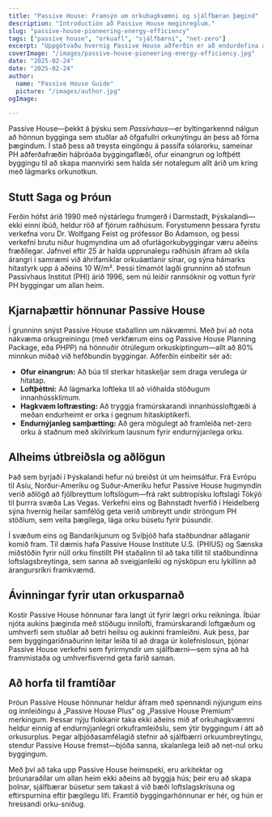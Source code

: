 ```yaml
---
title: "Passive House: Framsýn um orkuhagkvæmni og sjálfbæran þægind"
description: "Introductión að Passive House meginreglum."
slug: "passive-house-pioneering-energy-efficiency"
tags: ["passive house", "orkuafl", "sjálfbærni", "net-zero"]
excerpt: "Uppgötvaðu hvernig Passive House aðferðin er að endurdefina arkitektúr—veita framúrskarandi innanhússþægindi, verulega minnkaðan orkunotkun og verulegan minnkun á kolefnislosun, óháð byggingartypum eða loftslagi."
coverImage: "/images/passive-house-pioneering-energy-efficiency.jpg"
date: "2025-02-24"
date: "2025-02-24"
author: 
  name: "Passive House Guide"
  picture: "/images/author.jpg"
ogImage: 

---
```

Passive House—þekkt á þýsku sem *Passivhaus*—er byltingarkennd nálgun að hönnun bygginga sem stuðlar að öfgafullri orkunýtingu án þess að fórna þægindum. Í stað þess að treysta eingöngu á passífa sólarorku, sameinar PH aðferðafræðin háþróaða byggingaflæði, ofur einangrun og loftþétt byggingu til að skapa mannvirki sem halda sér notalegum allt árið um kring með lágmarks orkunotkun.

## Stutt Saga og Þróun

Ferðin hófst árið 1990 með nýstárlegu frumgerð í Darmstadt, Þýskalandi—ekki einni íbúð, heldur röð af fjórum raðhúsum. Forystumenn þessara fyrstu verkefna voru Dr. Wolfgang Feist og prófessor Bo Adamson, og þessi verkefni brutu niður hugmyndina um að ofurlágorkubyggingar væru aðeins fræðilegar. Jafnvel eftir 25 ár halda upprunalegu raðhúsin áfram að skila árangri í samræmi við áhrifamiklar orkuáætlanir sínar, og sýna hámarks hitastyrk upp á aðeins 10 W/m². Þessi tímamót lagði grunninn að stofnun Passivhaus Institut (PHI) árið 1996, sem nú leiðir rannsóknir og vottun fyrir PH byggingar um allan heim.
## Kjarnaþættir hönnunar Passive House

Í grunninn snýst Passive House staðallinn um nákvæmni. Með því að nota nákvæma orkugreiningu (með verkfærum eins og Passive House Planning Package, eða PHPP) ná hönnuðir ótrúlegum orkuskiptingum—allt að 80% minnkun miðað við hefðbundin byggingar. Aðferðin einbeitir sér að:
- **Ofur einangrun:** Að búa til sterkar hitaskeljar sem draga verulega úr hitatap.
- **Loftþéttni:** Að lágmarka loftleka til að viðhalda stöðugum innanhússklímum.
- **Hagkvæm loftræsting:** Að tryggja framúrskarandi innanhússloftgæði á meðan endurheimt er orka í gegnum hitaskiptikerfi.
- **Endurnýjanleg samþætting:** Að gera mögulegt að framleiða net-zero orku á staðnum með skilvirkum lausnum fyrir endurnýjanlega orku.

## Alheims útbreiðsla og aðlögun

Það sem byrjaði í Þýskalandi hefur nú breiðst út um heimsálfur. Frá Evrópu til Asíu, Norður-Ameríku og Suður-Ameríku hefur Passive House hugmyndin verið aðlögð að fjölbreyttum loftslögum—frá rakt subtropísku loftslagi Tókýó til þurrra svæða Las Vegas. Verkefni eins og Bahnstadt hverfið í Heidelberg sýna hvernig heilar samfélög geta verið umbreytt undir ströngum PH stöðlum, sem veita þægilega, lága orku búsetu fyrir þúsundir.

Í svæðum eins og Bandaríkjunum og Svíþjóð hafa staðbundnar aðlaganir komið fram. Til dæmis hafa Passive House Institute U.S. (PHIUS) og Sænska miðstöðin fyrir núll orku fínstillt PH staðalinn til að taka tillit til staðbundinna loftslagsbreytinga, sem sanna að sveigjanleiki og nýsköpun eru lykillinn að árangursríkri framkvæmd.
## Ávinningar fyrir utan orkusparnað

Kostir Passive House hönnunar fara langt út fyrir lægri orku reikninga. Íbúar njóta aukins þæginda með stöðugu innilofti, framúrskarandi loftgæðum og umhverfi sem stuðlar að betri heilsu og aukinni framleiðni. Auk þess, þar sem byggingariðnaðurinn leitar leiða til að draga úr kolefnislosun, þjónar Passive House verkefni sem fyrirmyndir um sjálfbærni—sem sýna að há frammistaða og umhverfisvernd geta farið saman.

## Að horfa til framtíðar

Þróun Passive House hönnunar heldur áfram með spennandi nýjungum eins og innleiðingu á „Passive House Plus“ og „Passive House Premium“ merkingum. Þessar nýju flokkanir taka ekki aðeins mið af orkuhagkvæmni heldur einnig af endurnýjanlegri orkuframleiðslu, sem ýtir byggingum í átt að orkusurplus. Þegar alþjóðasamfélagið stefnir að sjálfbærri orkuumbreytingu, stendur Passive House fremst—bjóða sanna, skalanlega leið að net-nul orku byggingum.

Með því að taka upp Passive House heimspeki, eru arkitektar og þróunaraðilar um allan heim ekki aðeins að byggja hús; þeir eru að skapa þolnar, sjálfbærar búsetur sem takast á við bæði loftslagskrísuna og eftirspurnina eftir þægilegu lífi. Framtíð byggingarhönnunar er hér, og hún er hressandi orku-sniðug.
